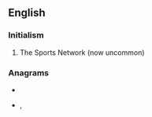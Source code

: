 ==English==

===Initialism===
{{rfc-header|Initialism}}
{{head|en|initialism}}

# The Sports Network (now uncommon)

===Anagrams===
* {{l|en|NTS}}
* {{l|en|stn}}, {{l|en|STN}}